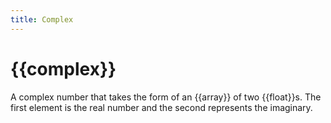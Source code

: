 ```yaml
---
title: Complex
---
```


# {{complex}}

A complex number that takes the form of an {{array}} of two {{float}}s. The first element is the real number and the second represents the imaginary.


<Combined/>
